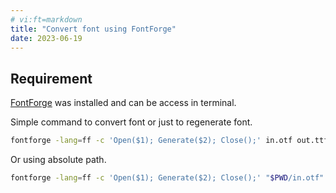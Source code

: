 ```yaml
---
# vi:ft=markdown
title: "Convert font using FontForge"
date: 2023-06-19
---
```


## Requirement

[FontForge](https://fontforge.org/en-US/) was installed and can be access in terminal.

Simple command to convert font or just to regenerate font.

```bash
fontforge -lang=ff -c 'Open($1); Generate($2); Close();' in.otf out.ttf
```

Or using absolute path.

```bash
fontforge -lang=ff -c 'Open($1); Generate($2); Close();' "$PWD/in.otf" "$PWD/out.ttf"
```
